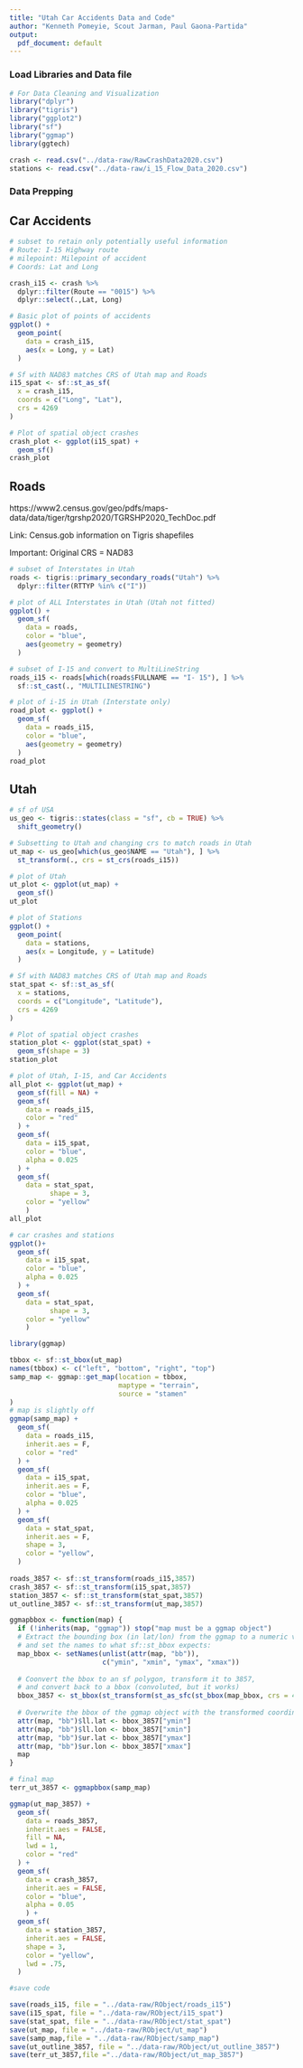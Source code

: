 ```yaml
---
title: "Utah Car Accidents Data and Code"
author: "Kenneth Pomeyie, Scout Jarman, Paul Gaona-Partida"
output:
  pdf_document: default
---
```

### Load Libraries and Data file
```r
# For Data Cleaning and Visualization
library("dplyr")
library("tigris")
library("ggplot2")
library("sf")
library("ggmap")
library(ggtech)

crash <- read.csv("../data-raw/RawCrashData2020.csv")
stations <- read.csv("../data-raw/i_15_Flow_Data_2020.csv")
```



### Data Prepping

## Car Accidents

```r
# subset to retain only potentially useful information
# Route: I-15 Highway route
# milepoint: Milepoint of accident
# Coords: Lat and Long

crash_i15 <- crash %>%
  dplyr::filter(Route == "0015") %>%
  dplyr::select(.,Lat, Long)

```

```r
# Basic plot of points of accidents
ggplot() +
  geom_point(
    data = crash_i15,
    aes(x = Long, y = Lat)
  )
```

```r
# Sf with NAD83 matches CRS of Utah map and Roads
i15_spat <- sf::st_as_sf(
  x = crash_i15,
  coords = c("Long", "Lat"),
  crs = 4269
)
```

```r
# Plot of spatial object crashes
crash_plot <- ggplot(i15_spat) +
  geom_sf()
crash_plot
```



## Roads

https://www2.census.gov/geo/pdfs/maps-data/data/tiger/tgrshp2020/TGRSHP2020_TechDoc.pdf

Link: Census.gob information on Tigris shapefiles

Important: Original CRS = NAD83

```r
# subset of Interstates in Utah
roads <- tigris::primary_secondary_roads("Utah") %>%
  dplyr::filter(RTTYP %in% c("I"))
```

```r
# plot of ALL Interstates in Utah (Utah not fitted)
ggplot() +
  geom_sf(
    data = roads,
    color = "blue",
    aes(geometry = geometry)
  )
```

```r
# subset of I-15 and convert to MultiLineString
roads_i15 <- roads[which(roads$FULLNAME == "I- 15"), ] %>%
  sf::st_cast(., "MULTILINESTRING")
```

```r
# plot of i-15 in Utah (Interstate only)
road_plot <- ggplot() +
  geom_sf(
    data = roads_i15,
    color = "blue",
    aes(geometry = geometry)
  )
road_plot
```



## Utah


```r
# sf of USA
us_geo <- tigris::states(class = "sf", cb = TRUE) %>%
  shift_geometry()
```

```r
# Subsetting to Utah and changing crs to match roads in Utah
ut_map <- us_geo[which(us_geo$NAME == "Utah"), ] %>%
  st_transform(., crs = st_crs(roads_i15))
```

```r
# plot of Utah
ut_plot <- ggplot(ut_map) +
  geom_sf()
ut_plot
```

```r
# plot of Stations
ggplot() +
  geom_point(
    data = stations,
    aes(x = Longitude, y = Latitude)
  )
```

```r
# Sf with NAD83 matches CRS of Utah map and Roads
stat_spat <- sf::st_as_sf(
  x = stations,
  coords = c("Longitude", "Latitude"),
  crs = 4269
)
```

```r
# Plot of spatial object crashes
station_plot <- ggplot(stat_spat) +
  geom_sf(shape = 3)
station_plot
```

```r
# plot of Utah, I-15, and Car Accidents
all_plot <- ggplot(ut_map) +
  geom_sf(fill = NA) +
  geom_sf(
    data = roads_i15,
    color = "red"
  ) +
  geom_sf(
    data = i15_spat,
    color = "blue",
    alpha = 0.025
  ) +
  geom_sf(
    data = stat_spat,
          shape = 3,
    color = "yellow"
    )
all_plot
```

```r
# car crashes and stations
ggplot()+
  geom_sf(
    data = i15_spat,
    color = "blue",
    alpha = 0.025
  ) +
  geom_sf(
    data = stat_spat,
          shape = 3,
    color = "yellow"
    )
```

```r
library(ggmap)

tbbox <- sf::st_bbox(ut_map)
names(tbbox) <- c("left", "bottom", "right", "top")
samp_map <- ggmap::get_map(location = tbbox,
                           maptype = "terrain",
                           source = "stamen"
)
# map is slightly off 
ggmap(samp_map) +
  geom_sf(
    data = roads_i15,
    inherit.aes = F,
    color = "red"
  ) +
  geom_sf(
    data = i15_spat,
    inherit.aes = F,
    color = "blue",
    alpha = 0.025
  ) +
  geom_sf(
    data = stat_spat,
    inherit.aes = F,
    shape = 3,
    color = "yellow",
  )
  
roads_3857 <- sf::st_transform(roads_i15,3857)
crash_3857 <- sf::st_transform(i15_spat,3857)
station_3857 <- sf::st_transform(stat_spat,3857)
ut_outline_3857 <- sf::st_transform(ut_map,3857)

ggmapbbox <- function(map) {
  if (!inherits(map, "ggmap")) stop("map must be a ggmap object")
  # Extract the bounding box (in lat/lon) from the ggmap to a numeric vector, 
  # and set the names to what sf::st_bbox expects:
  map_bbox <- setNames(unlist(attr(map, "bb")), 
                       c("ymin", "xmin", "ymax", "xmax"))
  
  # Coonvert the bbox to an sf polygon, transform it to 3857, 
  # and convert back to a bbox (convoluted, but it works)
  bbox_3857 <- st_bbox(st_transform(st_as_sfc(st_bbox(map_bbox, crs = 4326)), 3857))
  
  # Overwrite the bbox of the ggmap object with the transformed coordinates 
  attr(map, "bb")$ll.lat <- bbox_3857["ymin"]
  attr(map, "bb")$ll.lon <- bbox_3857["xmin"]
  attr(map, "bb")$ur.lat <- bbox_3857["ymax"]
  attr(map, "bb")$ur.lon <- bbox_3857["xmax"]
  map
}

# final map
terr_ut_3857 <- ggmapbbox(samp_map)

ggmap(ut_map_3857) +
  geom_sf(
    data = roads_3857,
    inherit.aes = FALSE,
    fill = NA,
    lwd = 1,
    color = "red"
  ) +
  geom_sf(
    data = crash_3857,
    inherit.aes = FALSE,
    color = "blue",
    alpha = 0.05
    ) +
  geom_sf(
    data = station_3857,
    inherit.aes = FALSE,
    shape = 3,
    color = "yellow",
    lwd = .75,
  )
```

```r
#save code

save(roads_i15, file = "../data-raw/RObject/roads_i15")
save(i15_spat, file = "../data-raw/RObject/i15_spat")
save(stat_spat, file = "../data-raw/RObject/stat_spat")
save(ut_map, file = "../data-raw/RObject/ut_map")
save(samp_map,file = "../data-raw/RObject/samp_map")
save(ut_outline_3857, file = "../data-raw/RObject/ut_outline_3857")
save(terr_ut_3857,file ="../data-raw/RObject/ut_map_3857")
```